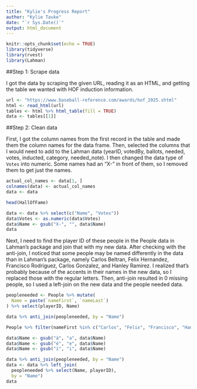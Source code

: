 ```yaml
---
title: "Kylie's Progress Report"
author: "Kylie Tauke"
date: "`r Sys.Date()`"
output: html_document
---
```


```r
knitr::opts_chunk$set(echo = TRUE)
library(tidyverse)
library(rvest)
library(Lahman)
```

##Step 1: Scrape data

I got the data by scraping the given URL, reading it as an HTML, and getting the table we wanted with HOF induction information.

```r
url <- "https://www.baseball-reference.com/awards/hof_2025.shtml"
html <- read_html(url)
tables <- html %>% html_table(fill = TRUE)
data <- tables[[1]]
```

##Step 2: Clean data

First, I got the column names from the first record in the table and made them the column names for the data frame. Then, selected the columns that I would need to add to the Lahman data (yearID, votedBy, ballots, needed, votes, inducted, category, needed_note). I then changed the data type of `Votes` into numeric. Some names had an "X-" in front of them, so I removed them to get just the names.

```r
actual_col_names <- data[1, ]
colnames(data) <- actual_col_names
data <- data

head(HallOfFame)

data <- data %>% select(c("Name", "Votes"))
data$Votes <- as.numeric(data$Votes)
data$Name <- gsub("X-", "", data$Name)
data
```

Next, I need to find the player ID of these people in the People data in Lahman's package and join that with my new data. After checking with the anti-join, I noticed that some people may be named differently in the data than in Lahman's package, namely Carlos Beltran, Felix Hernandez, Francisco Rodriguez, Carlos Gonzalez, and Hanley Ramirez. I realized that's probably because of the accents in their names in the new data, so I replaced those with the regular letters. Then, anti-join resulted in 0 missing people, so I used a left-join on the new data and the people needed data.

```r
peopleneeded <- People %>% mutate(
  Name = paste(`nameFirst`, `nameLast`)
) %>% select(playerID, Name)

data %>% anti_join(peopleneeded, by = "Name")

People %>% filter(nameFirst %in% c("Carlos", "Felix", "Francisco", "Hanley") & nameLast %in% c("Beltran", "Hernandez", "Rodriguez", "Gonzalez", "Ramirez")) %>% select(nameFirst, nameLast)

data$Name <- gsub("á", "a", data$Name)
data$Name <- gsub("é", "e", data$Name)
data$Name <- gsub("í", "i", data$Name)

data %>% anti_join(peopleneeded, by = "Name")
data <- data %>% left_join(
  peopleneeded %>% select(Name, playerID), 
  by = "Name")
data
```

